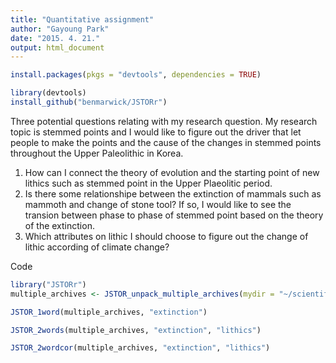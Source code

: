 ```yaml
---
title: "Quantitative assignment"
author: "Gayoung Park"
date: "2015. 4. 21."
output: html_document
---
```

```r
install.packages(pkgs = "devtools", dependencies = TRUE)
```

```r
library(devtools)
install_github("benmarwick/JSTORr")
```


Three potential questions relating with my research question. My research topic is stemmed points and I would like to figure out the driver that let people to make the points and the cause of the changes in stemmed points throughout the Upper Paleolithic in Korea. 

1. How can I connect the theory of evolution and the starting point of new lithics such as stemmed point in the Upper Plaeolitic period.
2. Is there some relationshipe between the extinction of mammals such as mammoth and change of stone tool? If so, I would like to see the transion between phase to phase of stemmed point based on the theory of the extinction.
3. Which attributes on lithic I should choose to figure out the change of lithic according of climate change?

Code

```r
library("JSTORr")
multiple_archives <- JSTOR_unpack_multiple_archives(mydir = "~/scientifcexplantion/data")
```

 
```r
JSTOR_1word(multiple_archives, "extinction")

JSTOR_2words(multiple_archives, "extinction", "lithics")

JSTOR_2wordcor(multiple_archives, "extinction", "lithics")
```
